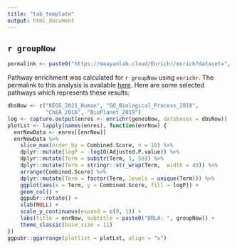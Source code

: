 ```yaml
---
title: "tab_template"
output: html_document
---
```


## `r groupNow` 
```r
permalink <- paste0("https://maayanlab.cloud/Enrichr/enrich?dataset=", permalinkNow[1])
```
Pathway enrichment was calculated for `r groupNow` using `enrichr`. The permalink to this analysis is available <a href='`r permalink`' target='_blank'>here</a>. 
Here are some selected pathways which represents these results:
```r
dbsNow <- c("KEGG_2021_Human", "GO_Biological_Process_2018",
            "ChEA_2016", "BioPlanet_2019")
log <- capture.output(enres <- enrichr(genesNow, databases = dbsNow))
plotLst <- lapply(names(enres), function(enrNow) {
  enrNowData <- enres[[enrNow]]
  enrNowData %>%
    slice_max(order_by = Combined.Score, n = 10) %>%
    dplyr::mutate(logP = -log10(Adjusted.P.value)) %>%
    dplyr::mutate(Term = substr(Term, 1, 50)) %>%
    dplyr::mutate(Term = stringr::str_wrap(Term,  width = 40)) %>%
    arrange(Combined.Score) %>%
    dplyr::mutate(Term = factor(Term, levels = unique(Term))) %>%
    ggplot(aes(x = Term, y = Combined.Score, fill = logP)) +
    geom_col() +
    ggpubr::rotate() +
    xlab(NULL) +
    scale_y_continuous(expand = c(0, 1)) +
    labs(title = enrNow, subtitle = paste0("DRLA: ", groupNow)) +
    theme_classic(base_size = 11)
})
ggpubr::ggarrange(plotlist = plotLst, align = "v")
```